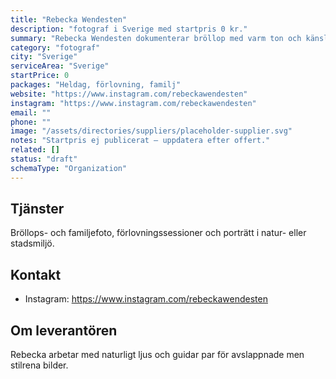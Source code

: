```yaml
---
title: "Rebecka Wendesten"
description: "fotograf i Sverige med startpris 0 kr."
summary: "Rebecka Wendesten dokumenterar bröllop med varm ton och känsla för detaljer."
category: "fotograf"
city: "Sverige"
serviceArea: "Sverige"
startPrice: 0
packages: "Heldag, förlovning, familj"
website: "https://www.instagram.com/rebeckawendesten"
instagram: "https://www.instagram.com/rebeckawendesten"
email: ""
phone: ""
image: "/assets/directories/suppliers/placeholder-supplier.svg"
notes: "Startpris ej publicerat – uppdatera efter offert."
related: []
status: "draft"
schemaType: "Organization"
---
```


## Tjänster

Bröllops- och familjefoto, förlovningssessioner och porträtt i natur- eller stadsmiljö.

## Kontakt

- Instagram: https://www.instagram.com/rebeckawendesten

## Om leverantören

Rebecka arbetar med naturligt ljus och guidar par för avslappnade men stilrena bilder.
